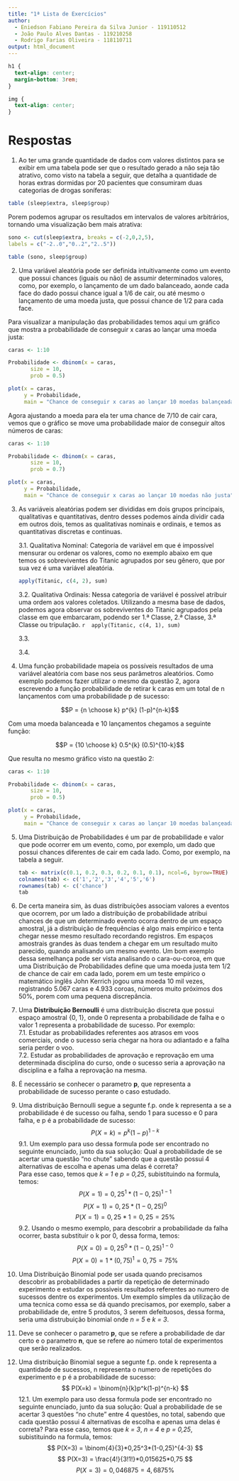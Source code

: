 ```yaml
---
title: "1ª Lista de Exercícios"
author: 
  - Eniedson Fabiano Pereira da Silva Junior - 119110512  
  - João Paulo Alves Dantas - 119210258  
  - Rodrigo Farias Oliveira - 118110711
output: html_document
---
```


```css
h1 {
  text-align: center;
  margin-bottom: 3rem;
}

img {
  text-align: center;
}
```

# Respostas

1. Ao ter uma grande quantidade de dados com valores distintos para se exibir em uma tabela pode ser que o resultado gerado a não seja tão atrativo, como visto na tabela a seguir, que detalha a quantidade de horas extras dormidas por 20 pacientes que consumiram duas categorias de drogas soníferas: 

``` r
table (sleep$extra, sleep$group)
```

Porem podemos agrupar os resultados em intervalos de valores arbitrários, tornando uma visualização bem mais atrativa: 
```r
sono <- cut(sleep$extra, breaks = c(-2,0,2,5), 
labels = c("-2..0","0..2","2..5"))

table (sono, sleep$group)
```

2. Uma variável aleatória pode ser definida intuitivamente como um evento que possui chances (iguais ou não) de assumir determinados valores, como, por exemplo, o lançamento de um dado balanceado, aonde cada face do dado possui chance igual a 1/6 de cair, ou até mesmo o lançamento de uma moeda justa, que possui chance de 1/2 para cada face.

Para visualizar a manipulação das probabilidades temos aqui um gráfico que mostra a probabilidade de conseguir x caras ao lançar uma moeda justa:

``` r
caras <- 1:10

Probabilidade <- dbinom(x = caras,
       size = 10,
       prob = 0.5)

plot(x = caras, 
     y = Probabilidade,
     main = "Chance de conseguir x caras ao lançar 10 moedas balançeada") 
```

Agora ajustando a moeda para ela ter uma chance de 7/10 de cair cara, vemos que o gráfico se move uma probabilidade maior de conseguir altos números de caras:

``` r
caras <- 1:10

Probabilidade <- dbinom(x = caras,
       size = 10,
       prob = 0.7)

plot(x = caras, 
     y = Probabilidade,
     main = "Chance de conseguir x caras ao lançar 10 moedas não justa") 
```

3. As variáveis aleatórias podem ser divididas em dois grupos principais, qualitativas e quantitativas, dentro desses podemos ainda dividir cada em outros dois, temos as qualitativas nominais e ordinais, e temos as quantitativas discretas e continuas.

    3.1. Qualitativa Nominal: Categoria de variável em que é impossível mensurar ou ordenar os valores, como no exemplo abaixo em que temos os sobreviventes do Titanic agrupados por seu gênero, que por sua vez é uma variável aleatória.

    ``` r
    apply(Titanic, c(4, 2), sum)
    ```
  
  
    3.2. Qualitativa Ordinais: Nessa categoria de variável é possível atribuir uma ordem aos valores coletados. Utilizando a mesma base de dados, podemos agora observar os sobreviventes do Titanic agrupados pela classe em que embarcaram, podendo ser 1.ª Classe, 2.ª Classe, 3.ª Classe ou tripulação.
    ``` r
    apply(Titanic, c(4, 1), sum)
    ```
    
    3.3.
    
    3.4.
    

4. Uma função probabilidade mapeia os possíveis resultados de uma variável aleatória com base nos seus parâmetros aleatórios. Como exemplo podemos fazer utilizar o mesmo da questão 2, agora escrevendo a função probabilidade de retirar k caras em um total de n lançamentos com uma probabilidade p de sucesso:

$$P = {n \choose k} p^{k} (1-p)^{n-k}$$

Com uma moeda balanceada e 10 lançamentos chegamos a seguinte função:

$$P = {10 \choose k} 0.5^{k} (0.5)^{10-k}$$

Que resulta no mesmo gráfico visto na questão 2:

``` r
caras <- 1:10

Probabilidade <- dbinom(x = caras,
       size = 10,
       prob = 0.5)

plot(x = caras, 
     y = Probabilidade,
     main = "Chance de conseguir x caras ao lançar 10 moedas balançeada") 
```

5. Uma Distribuição de Probabilidades é um par de probabilidade e valor que pode ocorrer em um evento, como, por exemplo, um dado que possui chances diferentes de cair em cada lado. Como, por exemplo, na tabela a seguir.

    ``` r
    tab <- matrix(c(0.1, 0.2, 0.3, 0.2, 0.1, 0.1), ncol=6, byrow=TRUE)
    colnames(tab) <- c('1','2','3','4','5','6')
    rownames(tab) <- c('chance')
    tab
    ```

6. De certa maneira sim, às duas distribuições associam valores a eventos que ocorrem, por um lado a distribuição de probabilidade atribui chances de que um determinado evento ocorra dentro de um espaço amostral, já a distribuição de frequências é algo mais empírico e tenta chegar nesse mesmo resultado recordando registros. Em espaços amostrais grandes às duas tendem a chegar em um resultado muito parecido, quando analisando um mesmo evento. Um bom exemplo dessa semelhança pode ser vista analisando o cara-ou-coroa, em que uma Distribuição de Probabilidades define que uma moeda justa tem 1/2 de chance de cair em cada lado, porem em um teste empírico o matemático inglês John Kerrich jogou uma moeda 10 mil vezes, registrando 5.067 caras e 4.933 coroas, números muito próximos dos 50%, porem com uma pequena discrepância.
  
7. Uma **Distribuição Bernoulli** é uma distribuição discreta que possui espaço amostral {0, 1}, onde 0 representa a probabilidade de falha e o valor 1 representa a probabilidade de sucesso. Por exemplo:  
    7.1. Estudar as probabilidades referentes aos atrasos em voos comerciais, onde o sucesso seria chegar na hora ou adiantado e a falha seria perder o voo.  
    7.2. Estudar as probabilidades de aprovação e reprovação em uma determinada disciplina do curso, onde o sucesso seria a aprovação na disciplina e a falha a reprovação na mesma.  
  
8. É necessário se conhecer o parametro **p**, que representa a probabilidade de sucesso perante o caso estudado.

9. Uma distribuição Bernoulli segue a segunte f.p. onde k representa a se a probabilidade é de sucesso ou falha, sendo 1 para sucesso e 0 para falha, e p é a probabilidade de sucesso:
$$
  P(X=k) = p^k(1-p)^{1-k}
$$
    9.1. Um exemplo para uso dessa formula pode ser encontrado no seguinte enunciado, junto da sua solução:
    Qual a probabilidade de se acertar uma questão "no chute" sabendo que a questão possui 4 alternativas de escolha e apenas uma delas é correta?  
    Para esse caso, temos que *k = 1* e *p = 0,25*, subistituindo na formula, temos:
    $$
      P(X=1) = 0,25^1*(1-0,25)^{1-1}
    $$
    $$
      P(X=1) = 0,25*(1-0,25)^0
    $$
    $$
      P(X=1) = 0,25*1 = 0,25 = 25\%
    $$
    9.2. Usando o mesmo exemplo, para descobrir a probabilidade da falha ocorrer, basta substituir o k por 0, dessa forma, temos:
    $$
      P(X=0) = 0,25^0*(1-0,25)^{1-0}
    $$
    $$
      P(X=0) = 1*(0,75)^1 = 0,75 = 75\%
    $$
10. Uma Distribuição Binomial pode ser usada quando precisamos descobrir as probabilidades a partir da repetição de determinado experimento e estudar os possiveis resultados referentes ao numero de sucessos dentre os experimentos. Um exemplo simples da utilização de uma tecnica como essa se dá quando precisamos, por exemplo, saber a probabilidade de, entre 5 produtos, 3 serem defeituosos, dessa forma, seria uma distrubuição binomial onde *n = 5* e *k = 3*.

11. Deve se conhecer o parametro **p**, que se refere a probabilidade de dar certo e o parametro **n**, que se refere ao número total de experimentos que serão realizados.

12. Uma distribuição Binomial segue a segunte f.p. onde k representa a quantidade de sucessos, n representa o numero de repetições do experimento e p é a probabilidade de sucesso:
$$
  P(X=k) = \binom{n}{k}p^k(1-p)^{n-k}
$$
    12.1. Um exemplo para uso dessa formula pode ser encontrado no seguinte enunciado, junto da sua solução:
    Qual a probabilidade de se acertar 3 questões "no chute" entre 4 questões, no total, sabendo que cada questão   possui 4 alternativas de escolha e apenas uma delas é correta?
    Para esse caso, temos que *k = 3*, *n = 4* e *p = 0,25*, subistituindo na formula, temos:
    $$
      P(X=3) = \binom{4}{3}*0,25^3*(1-0,25)^{4-3}
    $$
    $$
      P(X=3) = \frac{4!}{3!1!}*0,015625*0,75
    $$
    $$
      P(X=3) = 0,046875 = 4,6875\%
    $$
